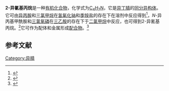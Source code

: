 {{Chembox
| Name = 
| NameEn = 2-isocyanopropane
| ImageFile = 2-isocyanopropane.png
|  ImageSize = 
|  ImageAlt = 
| IUPACName = 
| IUPACNameZh = 
| OtherNames = 异丙基异氰化物
| Section1 = {{Chembox Identifiers
|   CASNo = 598-45-8
|   CASNo_Ref = {{cascite|correct|CAS}}
|   PubChem = 
|   SMILES =  CC(C)[N+]#[C-]}}
| Section2 = {{Chembox Properties
| C=4 | H=7 | N=1
|   Appearance = 无色恶臭液体<ref name=Wang />
|   Density = 
|   MeltingPt = 
|   BoilingPt = {{convert|85|-|87|C|K}}<ref>{{cite journal|journal=The Journal of Organic Chemistry|volume=23|issue=8|language=en|issn=0022-3263|date=1958-08|pages=1107–1109|doi=10.1021/jo01102a005|url=https://pubs.acs.org/doi/abs/10.1021/jo01102a005|title=Reaction of Alkyl Isocyanides with Ozone. A New Isocyanate Synthesis 1|accessdate=2021-04-07|author=Henry Feuer, Harry Rubinstein, Arnold T. Nielsen}}</ref>
|   Solubility =  }}
| Section3 = {{Chembox Hazards
|   MainHazards = 
|   FlashPt = 
|   Autoignition =  }}
}}
'''2-异氰基丙烷'''是一种[[有机化合物|有机化合物]]，化学式为[[C4H7N|C<sub>4</sub>H<sub>7</sub>N]]，它是[[异丁腈|异丁腈]]的[[同分异构体|同分异构体]]。它可由[[异丙胺|异丙胺]]和[[三氯甲烷|三氯甲烷]]在[[氢氧化钠|氢氧化钠]]和[[季铵盐|季铵盐]]的存在下在溶剂中反应得到<ref>{{cite journal|journal=Bioorganic & Medicinal Chemistry Letters|volume=26|issue=7|language=en|date=2016-04|pages=1762–1766|doi=10.1016/j.bmcl.2016.02.039|url=https://linkinghub.elsevier.com/retrieve/pii/S0960894X16301524|title=Synthesis and structure–activity relationship of α-keto amides as enterovirus 71 3C protease inhibitors|accessdate=2021-04-07|author=Debin Zeng, Yuying Ma, Rui Zhang, Quandeng Nie, Zhengjie Cui, Yaxin Wang, Luqing Shang, Zheng Yin|archive-date=2018-06-23|archive-url=https://web.archive.org/web/20180623171702/https://linkinghub.elsevier.com/retrieve/pii/S0960894X16301524}}</ref>，''N''-异丙基甲酰胺和[[三氯氧磷|三氯氧磷]]在[[三乙胺|三乙胺]]的存在下于[[二氯甲烷|二氯甲烷]]中反应，也可得到2-异氰基丙烷。<ref name=Wang>{{cite journal|journal=Organic & Biomolecular Chemistry|volume=13|issue=47|language=en|issn=1477-0520|date=2015|pages=11486–11491|doi=10.1039/C5OB01659B|url=http://xlink.rsc.org/?DOI=C5OB01659B|title=Palladium-catalyzed direct coupling of 2-vinylanilines and isocyanides: an efficient synthesis of 2-aminoquinolines|accessdate=2021-04-07|author=Lijie Wang, Jamie Ferguson, Fanlong Zeng}}</ref>它可作为配体和金属形成[[配合物|配合物]]。<ref>{{cite journal|journal=Chemistry - A European Journal|volume=23|issue=56|language=en|date=2017-10-09|pages=14027–14038|doi=10.1002/chem.201702998|url=http://doi.wiley.com/10.1002/chem.201702998|title=C−C and C−N Couplings Following Hydride Addition on Isocyanide Cyclopolyenyl Dimolybdenum Complexes to Give Tethered Aldimine and Aminocarbene Derivatives|accessdate=2021-04-07|author=Belén Alvarez, M. Angeles Alvarez, M. Esther García, Daniel García-Vivó, Miguel A. Ruiz}}</ref>

==参考文献==
{{reflist}}

[[Category:异腈|Category:异腈]]